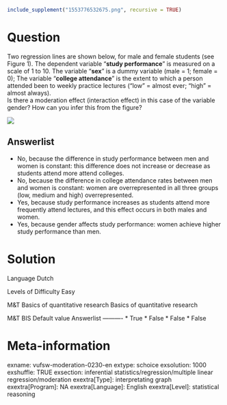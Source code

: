 ```r
include_supplement("1553776532675.png", recursive = TRUE)
```

Question
========
Two regression lines are shown below, for male and female students (see Figure 1). The dependent variable "**study performance**" is measured on a scale of 1 to 10. The variable "**sex**" is a dummy variable (male = 1; female = 0); The variable "**college attendance**" is the extent to which a person attended been to weekly practice lectures ("low" = almost ever; "high" = almost always).  
Is there a moderation effect (interaction effect) in this case of the variable gender? How can you infer this from the figure?   
  
![](1553776532675.png)

Answerlist
----------
* No, because the difference in study performance between men and women is constant: this difference does not increase or decrease as students attend more attend colleges.
* No, because the difference in college attendance rates between men and women is constant: women are overrepresented in all three groups (low, medium and high) overrepresented.
* Yes, because study performance increases as students attend more frequently attend lectures, and this effect occurs in both males and women.
* Yes, because gender affects study performance: women achieve higher study performance than men.

Solution
========

Language Dutch

Levels of Difficulty Easy

M&T Basics of quantitative research Basics of quantitative research

M&T BIS Default value
Answerlist
----------
* True
* False
* False
* False

Meta-information
================
exname: vufsw-moderation-0230-en
extype: schoice
exsolution: 1000
exshuffle: TRUE
exsection: inferential statistics/regression/multiple linear regression/moderation
exextra[Type]: interpretating graph
exextra[Program]: NA
exextra[Language]: English
exextra[Level]: statistical reasoning

